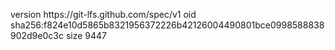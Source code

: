 version https://git-lfs.github.com/spec/v1
oid sha256:f824e10d5865b8321956372226b42126004490801bce0998588838902d9e0c3c
size 9447
